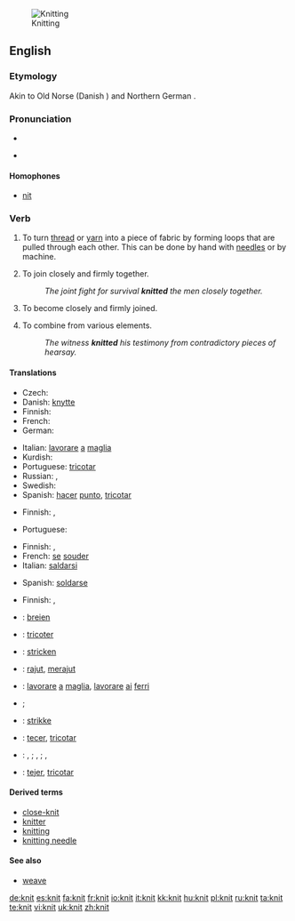 [[Image:Purl2.jpg|thumb|Knitting]]
==English==

{{wikipedia|Knitting}}

===Etymology===
Akin to Old Norse {{term|knýta}} (Danish {{term|knytte}}) and Northern German {{term|knütten}}.

===Pronunciation===
* {{IPA|/'nɪt/}}
* {{audio|en-uk-knit.ogg|Audio (UK)}}
*: {{rhymes|ɪt}}

====Homophones====
* [[nit]]

===Verb===
{{en-verb|knit|t|ed}}

# To turn [[thread]] or [[yarn]] into a piece of fabric by forming loops that are pulled through each other. This can be done by hand with [[needle]]s or by machine.
# {{figurative}} To join closely and firmly together.
#: ''The joint fight for survival '''knitted''' the men closely together.''
# {{intransitive}} To become closely and firmly joined. 
# To combine from various elements.
#: ''The witness '''knitted''' his testimony from contradictory pieces of hearsay.''

====Translations====
{{trans-top|to make fabric}}
* Czech: {{t-|cs|plést}}
* Danish: [[knytte]]
* Finnish: {{t-|fi|neuloa}}
* French: {{t+|fr|tricoter}}
* German: {{term|stricken|lang=de}}
{{trans-mid}}
* Italian: [[lavorare]] [[a]] [[maglia]]
* Kurdish: {{KUchar|[[چنین]]}}
* Portuguese: [[tricotar]]
* Russian: {{t|ru|вязать|tr=v'azát'|sc=Cyrl}} {{impf}}, {{t|ru|связать|tr=sv'azát'|sc=Cyrl}} {{pf}}
* Swedish: {{t|sv|sticka}}
* Spanish: [[hacer]] [[punto]], [[tricotar]]
{{trans-bottom}}

{{trans-top|to join closely together}}
* Finnish: {{t|fi|hitsata}}, {{t|fi|yhdistää}}
{{trans-mid}}
* Portuguese: {{t+|pt|soldar}}
{{trans-bottom}}

{{trans-top|intransitive: to become closely joined}}
* Finnish: {{t+|fi|hitsautua}}, {{t|fi|yhdistyä}}
* French: [[se]] [[souder]]
* Italian: [[saldarsi]]
{{trans-mid}}
* Spanish: [[soldarse]]
{{trans-bottom}}

{{trans-top|to combine from various elements}}
* Finnish: {{t|fi|yhdistellä}}, {{t|fi|punoa}}
{{trans-mid}}
{{trans-bottom}}

{{checktrans-top}}
* {{ttbc|Dutch}}: [[breien]]
* {{ttbc|French}}: [[tricoter]]
* {{ttbc|German}}: [[stricken]]
* {{ttbc|Indonesian}}: [[rajut]], [[rajut|merajut]]
{{trans-mid}}
* {{ttbc|Italian}}: [[lavorare]] [[a]] [[maglia]], [[lavorare]] [[ai]] [[ferri]]
* {{ttbc|Kurdish}}; {{KUchar|[[چنین]]}}
* {{ttbc|Norwegian}}: [[strikke]]
* {{ttbc|Portuguese}}: [[tecer]], [[tricotar]]
* {{ttbc|Russian}}: {{t|ru|соединять|tr=sojedin'át'|sc=Cyrl}} {{impf}}, {{t|ru|соединить|tr=sojedinít'|sc=Cyrl}} {{pf}}; {{t|ru|скреплять|tr=skr'epl'át'|sc=Cyrl}} {{impf}}, {{t|ru|скрепить|tr=skrepít'|sc=Cyrl}} {{pf}}; {{t|ru|сращивать|tr=sráš'ivat'|sc=Cyrl}} {{impf}}, {{t|ru|срастить|tr=srastít'|sc=Cyrl}} {{pf}}
* {{ttbc|Spanish}}: [[tejer]], [[tricotar]]
{{trans-bottom}}

====Derived terms====
* [[close-knit]]
* [[knitter]]
* [[knitting]]
* [[knitting needle]]

====See also====
* [[weave]]

[[de:knit]]
[[es:knit]]
[[fa:knit]]
[[fr:knit]]
[[io:knit]]
[[it:knit]]
[[kk:knit]]
[[hu:knit]]
[[pl:knit]]
[[ru:knit]]
[[ta:knit]]
[[te:knit]]
[[vi:knit]]
[[uk:knit]]
[[zh:knit]]